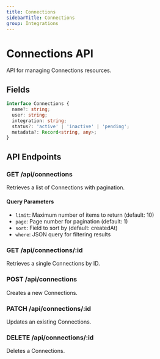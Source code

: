 ```yaml
---
title: Connections
sidebarTitle: Connections
group: Integrations
---
```



# Connections API

API for managing Connections resources.




## Fields

```typescript
interface Connections {
  name?: string;
  user: string;
  integration: string;
  status?: 'active' | 'inactive' | 'pending';
  metadata?: Record<string, any>;
}
```




## API Endpoints

### GET /api/connections
Retrieves a list of Connections with pagination.

#### Query Parameters
- `limit`: Maximum number of items to return (default: 10)
- `page`: Page number for pagination (default: 1)
- `sort`: Field to sort by (default: createdAt)
- `where`: JSON query for filtering results

### GET /api/connections/:id
Retrieves a single Connections by ID.

### POST /api/connections
Creates a new Connections.

### PATCH /api/connections/:id
Updates an existing Connections.

### DELETE /api/connections/:id
Deletes a Connections.

